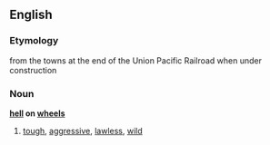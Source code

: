 ==English==
===Etymology===
from the towns at the end of the Union Pacific Railroad when under construction
===Noun===
{{wikipedia}}
'''[[hell]] on [[wheel]]s'''
# [[tough]], [[aggressive]], [[lawless]], [[wild]]